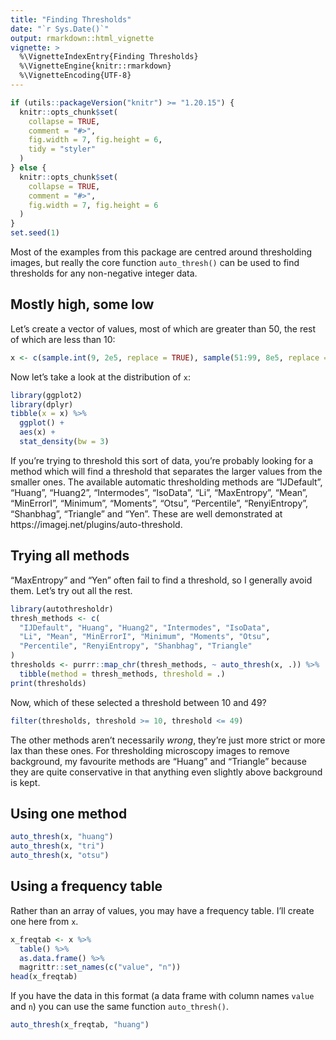 ```yaml
---
title: "Finding Thresholds"
date: "`r Sys.Date()`"
output: rmarkdown::html_vignette
vignette: >
  %\VignetteIndexEntry{Finding Thresholds}
  %\VignetteEngine{knitr::rmarkdown}
  %\VignetteEncoding{UTF-8}
---
```


```r
if (utils::packageVersion("knitr") >= "1.20.15") {
  knitr::opts_chunk$set(
    collapse = TRUE,
    comment = "#>",
    fig.width = 7, fig.height = 6,
    tidy = "styler"
  )
} else {
  knitr::opts_chunk$set(
    collapse = TRUE,
    comment = "#>",
    fig.width = 7, fig.height = 6
  )
}
set.seed(1)
```

Most of the examples from this package are centred around thresholding images, but really the core function `auto_thresh()` can be used to find thresholds for any non-negative integer data. 


## Mostly high, some low

Let's create a vector of values, most of which are greater than 50, the rest of which are less than 10:

```r
x <- c(sample.int(9, 2e5, replace = TRUE), sample(51:99, 8e5, replace = TRUE))
```

Now let's take a look at the distribution of `x`:

```r
library(ggplot2)
library(dplyr)
tibble(x = x) %>%
  ggplot() +
  aes(x) +
  stat_density(bw = 3)
```

If you're trying to threshold this sort of data, you're probably looking for a method which will find a threshold that separates the larger values from the smaller ones. The available automatic thresholding methods are "IJDefault", "Huang", "Huang2", "Intermodes", "IsoData", "Li", "MaxEntropy", "Mean", "MinErrorI", "Minimum", "Moments", "Otsu", "Percentile", "RenyiEntropy", "Shanbhag", "Triangle" and "Yen". These are well demonstrated at https://imagej.net/plugins/auto-threshold. 


## Trying all methods

"MaxEntropy" and "Yen" often fail to find a threshold, so I generally avoid them. Let's try out all the rest.

```r
library(autothresholdr)
thresh_methods <- c(
  "IJDefault", "Huang", "Huang2", "Intermodes", "IsoData",
  "Li", "Mean", "MinErrorI", "Minimum", "Moments", "Otsu",
  "Percentile", "RenyiEntropy", "Shanbhag", "Triangle"
)
thresholds <- purrr::map_chr(thresh_methods, ~ auto_thresh(x, .)) %>%
  tibble(method = thresh_methods, threshold = .)
print(thresholds)
```

Now, which of these selected a threshold between 10 and 49?

```r
filter(thresholds, threshold >= 10, threshold <= 49)
```

The other methods aren't necessarily _wrong_, they're just more strict or more lax than these ones. For thresholding microscopy images to remove background, my favourite methods are "Huang" and "Triangle" because they are quite conservative in that anything even slightly above background is kept.


## Using one method

```r
auto_thresh(x, "huang")
auto_thresh(x, "tri")
auto_thresh(x, "otsu")
```


## Using a frequency table

Rather than an array of values, you may have a frequency table. I'll create one here from `x`. 

```r
x_freqtab <- x %>% 
  table() %>% 
  as.data.frame() %>% 
  magrittr::set_names(c("value", "n"))
head(x_freqtab)
```

If you have the data in this format (a data frame with column names `value` and `n`) you can use the same function `auto_thresh()`.

```r
auto_thresh(x_freqtab, "huang")
```
